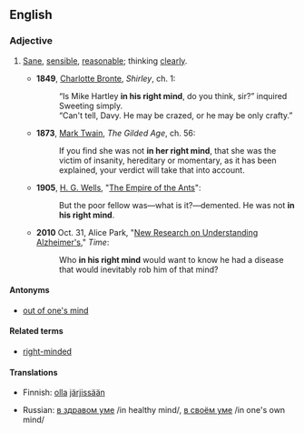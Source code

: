 ==English==

===Adjective===
{{infl|en|adjective|head=[[in]] [[one's]] [[right]] [[mind]]}}

# {{idiomatic}} [[sane|Sane]], [[sensible]], [[reasonable]]; thinking [[clearly]].
#* '''1849''', [[w:Charlotte Bronte|Charlotte Bronte]], ''Shirley'', ch. 1:
#*: “Is Mike Hartley '''in his right mind''', do you think, sir?” inquired Sweeting simply.
#*: “Can't tell, Davy. He may be crazed, or he may be only crafty.”
#* '''1873''', [[w:Mark Twain|Mark Twain]], ''The Gilded Age'', ch. 56:
#*: If you find she was not '''in her right mind''', that she was the victim of insanity, hereditary or momentary, as it has been explained, your verdict will take that into account.
#* '''1905''', [[w:H. G. Wells|H. G. Wells]], "[[w:Empire of the Ants|The Empire of the Ants]]":
#*: But the poor fellow was—what is it?—demented. He was not '''in his right mind'''.
#* '''2010''' Oct. 31, Alice Park, "[http://www.time.com/time/magazine/article/0,9171,2025572,00.html New Research on Understanding Alzheimer's]," ''Time'':
#*: Who '''in his right mind''' would want to know he had a disease that would inevitably rob him of that mind?

====Antonyms====
* [[out of one's mind]]

====Related terms====
* [[right-minded]]

====Translations====
{{trans-top|sane}}
* Finnish: [[olla]] [[järjissä]][[-än|än]]
{{trans-mid}}
* Russian: [[в здравом уме]] /in healthy mind/, [[в своём уме]] /in one's own mind/
{{trans-bottom}}